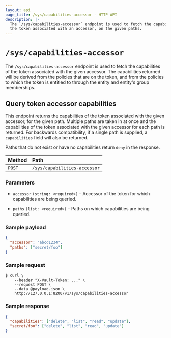 ```yaml
---
layout: api
page_title: /sys/capabilities-accessor - HTTP API
description: |-
  The `/sys/capabilities-accessor` endpoint is used to fetch the capabilities of
  the token associated with an accessor, on the given paths.
---
```


# `/sys/capabilities-accessor`

The `/sys/capabilities-accessor` endpoint is used to fetch the capabilities of
the token associated with the given accessor. The capabilities returned will be
derived from the policies that are on the token, and from the policies to which
the token is entitled to through the entity and entity's group memberships.

## Query token accessor capabilities

This endpoint returns the capabilities of the token associated with the given
accessor, for the given path. Multiple paths are taken in at once and the
capabilities of the token associated with the given accessor for each path is
returned. For backwards compatibility, if a single path is supplied, a
`capabilities` field will also be returned.

<Note>

Paths that do not exist or have no capabilities return `deny` in the response.

</Note>

| Method | Path                         |
| :----- | :--------------------------- |
| `POST` | `/sys/capabilities-accessor` |

### Parameters

- `accessor` `(string: <required>)` – Accessor of the token for which
  capabilities are being queried.

- `paths` `(list: <required>)` – Paths on which capabilities are being
  queried.

### Sample payload

```json
{
  "accessor": "abcd1234",
  "paths": ["secret/foo"]
}
```

### Sample request

```shell-session
$ curl \
    --header "X-Vault-Token: ..." \
    --request POST \
    --data @payload.json \
    http://127.0.0.1:8200/v1/sys/capabilities-accessor
```

### Sample response

```json
{
  "capabilities": ["delete", "list", "read", "update"],
  "secret/foo": ["delete", "list", "read", "update"]
}
```
